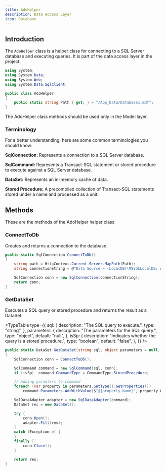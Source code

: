 ---
title: AdoHelper
description: Data Access Layer
icon: Database
---


<Files>
  <Folder name="DAL" defaultOpen>
    <File name="AdoHelper.cs" />
  </Folder>
</Files>

## Introduction

The `AdoHelper` class is a helper class for connecting to a SQL Server database and executing queries. It is part of the data access layer in the project.

```csharp title="AdoHelper.cs"
using System;
using System.Data;
using System.Web;
using System.Data.SqlClient;

public class AdoHelper
{
    public static string Path { get; } = "/App_Data/Database1.mdf";
}
```

<Callout title="Usage" type="warn">
  The AdoHelper class methods should be used only in the Model layer.
</Callout>

### Terminology

For a better understanding, here are some common terminologies you should know:

**SqlConnection:** Represents a connection to a SQL Server database.

**SqlCommand:** Represents a Transact-SQL statement or stored procedure to execute against a SQL Server database.

**DataSet:** Represents an in-memory cache of data.

**Stored Procedure:** A precompiled collection of Transact-SQL statements stored under a name and processed as a unit.

## Methods

These are the methods of the AdoHelper helper class:

### ConnectToDb

Creates and returns a connection to the database.

```csharp title="AdoHelper.cs"
public static SqlConnection ConnectToDb()
{
    string path = HttpContext.Current.Server.MapPath(Path);
    string connectionString = @"Data Source = (LocalDB)\MSSQLLocalDB; AttachDbFilename = " + path + "; Integrated Security = True";

    SqlConnection conn = new SqlConnection(connectionString);
    return conn;
}
```

### GetDataSet

Executes a SQL query or stored procedure and returns the result as a DataSet.

<TypeTable
  type={{
    sql: {
      description: "The SQL query to execute.",
      type: "string",
    },
    parameters: {
      description: "The parameters for the SQL query.",
      type: "object",
      default: "null",
    },
    isSp: {
      description: "Indicates whether the query is a stored procedure.",
      type: "boolean",
      default: "false",
    },
  }}
/>

```csharp title="AdoHelper.cs"
public static DataSet GetDataSet(string sql, object parameters = null, bool isSp = false)
{
    SqlConnection conn = ConnectToDb();

    SqlCommand command = new SqlCommand(sql, conn);
    if (isSp)  command.CommandType = CommandType.StoredProcedure;

    // Adding paramters to command
    foreach (var property in parameters.GetType().GetProperties())
        command.Parameters.AddWithValue($"@{property.Name}", property.GetValue(parameters));

    SqlDataAdapter adapter = new SqlDataAdapter(command);
    DataSet res = new DataSet();

    try {
        conn.Open();
        adapter.Fill(res);
    }
    catch (Exception e) {
    }
    finally {
        conn.Close();
    }

    return res;
}
```
